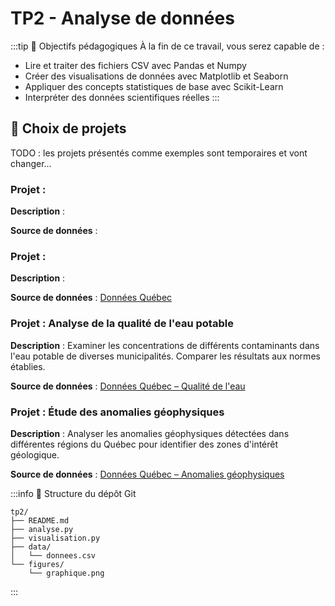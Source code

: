 # TP2 - Analyse de données

:::tip 🎯 Objectifs pédagogiques
À la fin de ce travail, vous serez capable de :

- Lire et traiter des fichiers CSV avec Pandas et Numpy
- Créer des visualisations de données avec Matplotlib et Seaborn
- Appliquer des concepts statistiques de base avec Scikit-Learn
- Interpréter des données scientifiques réelles
:::

## 📝 Choix de projets

TODO : les projets présentés comme exemples sont temporaires et vont changer...

<Tabs>

<TabItem value="Bioinformatique" label="Bioinformatique">

### Projet :

**Description** :

**Source de données** :

</TabItem>

<TabItem value="Physique" label="Physique">

### Projet :

**Description** :

**Source de données** : [Données Québec](https://www.donneesquebec.ca/recherche/dataset?groups=environnement-ressources-naturelles-energie&q=&sort=metadata_created+desc&extras_organisation_principale=)

</TabItem>

<TabItem value="Chimie" label="Chimie">

### Projet : Analyse de la qualité de l'eau potable

**Description** : Examiner les concentrations de différents contaminants dans l'eau potable de diverses municipalités. Comparer les résultats aux normes établies.

**Source de données** : [Données Québec – Qualité de l'eau](https://www.donneesquebec.ca/recherche/dataset?q=qualit%C3%A9+de+l%27eau)

</TabItem>

<TabItem value="Géologie" label="Géologie">

### Projet : Étude des anomalies géophysiques

**Description** : Analyser les anomalies géophysiques détectées dans différentes régions du Québec pour identifier des zones d'intérêt géologique.

**Source de données** : [Données Québec – Anomalies géophysiques](https://www.donneesquebec.ca/recherche/dataset?q=anomalies+g%C3%A9ophysiques)

</TabItem>

</Tabs>

:::info 📂 Structure du dépôt Git

```
tp2/
├── README.md
├── analyse.py
├── visualisation.py
├── data/
│   └── donnees.csv
└── figures/
    └── graphique.png
```
:::

